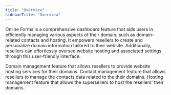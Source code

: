 ```yaml
---
title: "Overview"
sidebarTitle: "Overview"
---
```


Online Forms is a comprehensive dashboard feature that aids users in efficiently managing various aspects of their domain, such as domain-related contacts and hosting. It empowers resellers to create and personalize domain information tailored to their website. Additionally, resellers can effortlessly oversee website hosting and associated settings through this user-friendly interface. 

<CardGroup cols={2}>
  <Card
    title="Domain"
    icon="globe"
    href="/Online-Forms/Domain/Domain"
  >
    Domain management feature that allows resellers to provide website hosting services for their domains.
  </Card>
  <Card title="Contacts" icon="address-book" href="/Online-Forms/Contacts/Contacts">
    Contact management feature that allows resellers to manage the contacts data related to the their domains.
  </Card>
  <Card
    title="Hosting"
    icon="nfc-signal"
    href="/Online-Forms/Hosting/Hosting"
  >
    Hosting management feature that allows the supersellers to host the resellers' their domains.
  </Card>
</CardGroup>
